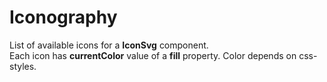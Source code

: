

<Meta title="General/Iconography" />

# Iconography

List of available icons for a <b>IconSvg</b> component.<br/>
Each icon has <b>currentColor</b> value of a <b>fill</b> property. Color depends on css-styles.

<IconGallery>
  <IconItem name="add">
    <IconSvg size="large" name="add" />
  </IconItem>
  <IconItem name="airport-signal">
    <IconSvg size="large" name="airport-signal" />
  </IconItem>
  <IconItem name="alert">
    <IconSvg size="large" name="alert" />
  </IconItem>
  <IconItem name="approved">
    <IconSvg size="large" name="approved" />
  </IconItem>
  <IconItem name="arrow-keys">
    <IconSvg size="large" name="arrow-keys" />
  </IconItem>
  <IconItem name="arrow">
    <IconSvg size="large" name="arrow" />
  </IconItem>
  <IconItem name="arrowLeftBig">
    <IconSvg size="large" name="arrowLeftBig" />
  </IconItem>
  <IconItem name="astro">
    <IconSvg size="large" name="astro" />
  </IconItem>
  <IconItem name="bell">
    <IconSvg size="large" name="bell" />
  </IconItem>
  <IconItem name="bellRed">
    <IconSvg size="large" name="bellRed" />
  </IconItem>
  <IconItem name="bin">
    <IconSvg size="large" name="bin" />
  </IconItem>
  <IconItem name="blocks">
    <IconSvg size="large" name="blocks" />
  </IconItem>
  <IconItem name="calendar">
    <IconSvg size="large" name="calendar" />
  </IconItem>
  <IconItem name="calendarMinus">
    <IconSvg size="large" name="calendarMinus" />
  </IconItem>
  <IconItem name="cameraOff">
    <IconSvg size="large" name="cameraOff" />
  </IconItem>
  <IconItem name="cameraOn">
    <IconSvg size="large" name="cameraOn" />
  </IconItem>
  <IconItem name="chart">
    <IconSvg size="large" name="chart" />
  </IconItem>
  <IconItem name="chat">
    <IconSvg size="large" name="chat" />
  </IconItem>
  <IconItem name="check-on">
    <IconSvg size="large" name="check-on" />
  </IconItem>
  <IconItem name="check">
    <IconSvg size="large" name="check" />
  </IconItem>
  <IconItem name="checkmark">
    <IconSvg size="large" name="checkmark" />
  </IconItem>
  <IconItem name="chevron">
    <IconSvg size="large" name="chevron" />
  </IconItem>
  <IconItem name="clock-two">
    <IconSvg size="large" name="clock-two" />
  </IconItem>
  <IconItem name="clock">
    <IconSvg size="large" name="clock" />
  </IconItem>
  <IconItem name="close">
    <IconSvg size="large" name="close" />
  </IconItem>
  <IconItem name="collaboration">
    <IconSvg size="large" name="collaboration" />
  </IconItem>
  <IconItem name="controls">
    <IconSvg size="large" name="controls" />
  </IconItem>
  <IconItem name="copy">
    <IconSvg size="large" name="copy" />
  </IconItem>
  <IconItem name="cube">
    <IconSvg size="large" name="cube" />
  </IconItem>
  <IconItem name="cubicles">
    <IconSvg size="large" name="cubicles" />
  </IconItem>
  <IconItem name="denied">
    <IconSvg size="large" name="denied" />
  </IconItem>
  <IconItem name="direction-arrows">
    <IconSvg size="large" name="direction-arrows" />
  </IconItem>
  <IconItem name="discord">
    <IconSvg size="large" name="discord" />
  </IconItem>
  <IconItem name="drive">
    <IconSvg size="large" name="drive" />
  </IconItem>
  <IconItem name="edit">
    <IconSvg size="large" name="edit" />
  </IconItem>
  <IconItem name="email">
    <IconSvg size="large" name="email" />
  </IconItem>
  <IconItem name="exit">
    <IconSvg size="large" name="exit" />
  </IconItem>
  <IconItem name="explore">
    <IconSvg size="large" name="explore" />
  </IconItem>
  <IconItem name="fly-portal">
    <IconSvg size="large" name="fly-portal" />
  </IconItem>
  <IconItem name="fly-to">
    <IconSvg size="large" name="fly-to" />
  </IconItem>
  <IconItem name="fly-with-me">
    <IconSvg size="large" name="fly-with-me" />
  </IconItem>
  <IconItem name="fullscreen">
    <IconSvg size="large" name="fullscreen" />
  </IconItem>
  <IconItem name="gear">
    <IconSvg size="large" name="gear" />
  </IconItem>
  <IconItem name="go">
    <IconSvg size="large" name="go" />
  </IconItem>
  <IconItem name="group">
    <IconSvg size="large" name="group" />
  </IconItem>
  <IconItem name="groupChat">
    <IconSvg size="large" name="groupChat" />
  </IconItem>
  <IconItem name="hand">
    <IconSvg size="large" name="hand" />
  </IconItem>
  <IconItem name="hierarchy">
    <IconSvg size="large" name="hierarchy" />
  </IconItem>
  <IconItem name="high-five">
    <IconSvg size="large" name="high-five" />
  </IconItem>
  <IconItem name="home">
    <IconSvg size="large" name="home" />
  </IconItem>
  <IconItem name="info">
    <IconSvg size="large" name="info" />
  </IconItem>
  <IconItem name="invite-user">
    <IconSvg size="large" name="invite-user" />
  </IconItem>
  <IconItem name="kusama">
    <IconSvg size="large" name="kusama" />
  </IconItem>
  <IconItem name="leave-left">
    <IconSvg size="large" name="leave-left" />
  </IconItem>
  <IconItem name="leave">
    <IconSvg size="large" name="leave" />
  </IconItem>
  <IconItem name="lightbulb">
    <IconSvg size="large" name="lightbulb" />
  </IconItem>
  <IconItem name="lightningDuotone">
    <IconSvg size="large" name="lightningDuotone" />
  </IconItem>
  <IconItem name="lightningOutline">
    <IconSvg size="large" name="lightningOutline" />
  </IconItem>
  <IconItem name="link">
    <IconSvg size="large" name="link" />
  </IconItem>
  <IconItem name="live">
    <IconSvg size="large" name="live" />
  </IconItem>
  <IconItem name="locate">
    <IconSvg size="large" name="locate" />
  </IconItem>
  <IconItem name="location">
    <IconSvg size="large" name="location" />
  </IconItem>
  <IconItem name="locator">
    <IconSvg size="large" name="locator" />
  </IconItem>
  <IconItem name="lock">
    <IconSvg size="large" name="lock" />
  </IconItem>
  <IconItem name="logout">
    <IconSvg size="large" name="logout" />
  </IconItem>
  <IconItem name="meeting">
    <IconSvg size="large" name="meeting" />
  </IconItem>
  <IconItem name="microphoneOff">
    <IconSvg size="large" name="microphoneOff" />
  </IconItem>
  <IconItem name="microphoneOn">
    <IconSvg size="large" name="microphoneOn" />
  </IconItem>
  <IconItem name="minimap">
    <IconSvg size="large" name="minimap" />
  </IconItem>
  <IconItem name="minimise">
    <IconSvg size="large" name="minimise" />
  </IconItem>
  <IconItem name="miro">
    <IconSvg size="large" name="miro" />
  </IconItem>
  <IconItem name="mouse-pad">
    <IconSvg size="large" name="mouse-pad" />
  </IconItem>
  <IconItem name="music">
    <IconSvg size="large" name="music" />
  </IconItem>
  <IconItem name="notes">
    <IconSvg size="large" name="notes" />
  </IconItem>
  <IconItem name="pencil">
    <IconSvg size="large" name="pencil" />
  </IconItem>
  <IconItem name="people">
    <IconSvg size="large" name="people" />
  </IconItem>
  <IconItem name="planet">
    <IconSvg size="large" name="planet" />
  </IconItem>
  <IconItem name="play-button">
    <IconSvg size="large" name="play-button" />
  </IconItem>
  <IconItem name="player-backward">
    <IconSvg size="large" name="player-backward" />
  </IconItem>
  <IconItem name="player-forward">
    <IconSvg size="large" name="player-forward" />
  </IconItem>
  <IconItem name="player-mute">
    <IconSvg size="large" name="player-mute" />
  </IconItem>
  <IconItem name="player-mute">
    <IconSvg size="large" name="player-mute" />
  </IconItem>
  <IconItem name="player-pause">
    <IconSvg size="large" name="player-pause" />
  </IconItem>
  <IconItem name="player-unmute">
    <IconSvg size="large" name="player-unmute" />
  </IconItem>
  <IconItem name="polkadotprofile">
    <IconSvg size="large" name="polkadotprofile" />
  </IconItem>
  <IconItem name="profile">
    <IconSvg size="large" name="profile" />
  </IconItem>
  <IconItem name="question">
    <IconSvg size="large" name="question" />
  </IconItem>
  <IconItem name="questions">
    <IconSvg size="large" name="questions" />
  </IconItem>
  <IconItem name="qweasd">
    <IconSvg size="large" name="qweasd" />
  </IconItem>
  <IconItem name="remove-user">
    <IconSvg size="large" name="remove-user" />
  </IconItem>
  <IconItem name="requested">
    <IconSvg size="large" name="requested" />
  </IconItem>
  <IconItem name="rocket">
    <IconSvg size="large" name="rocket" />
  </IconItem>
  <IconItem name="screenshare">
    <IconSvg size="large" name="screenshare" />
  </IconItem>
  <IconItem name="search">
    <IconSvg size="large" name="search" />
  </IconItem>
  <IconItem name="shield-open">
    <IconSvg size="large" name="shield-open" />
  </IconItem>
  <IconItem name="shieldCheck">
    <IconSvg size="large" name="shieldCheck" />
  </IconItem>
  <IconItem name="shift-button">
    <IconSvg size="large" name="shift-button" />
  </IconItem>
  <IconItem name="skybox">
    <IconSvg size="large" name="skybox" />
  </IconItem>
  <IconItem name="smiley-face">
    <IconSvg size="large" name="smiley-face" />
  </IconItem>
  <IconItem name="solar-system">
    <IconSvg size="large" name="solar-system" />
  </IconItem>
  <IconItem name="sort">
    <IconSvg size="large" name="sort" />
  </IconItem>
  <IconItem name="sortOnAsc">
    <IconSvg size="large" name="sortOnAsc" />
  </IconItem>
  <IconItem name="sortOnDesc">
    <IconSvg size="large" name="sortOnDesc" />
  </IconItem>
  <IconItem name="sound">
    <IconSvg size="large" name="sound" />
  </IconItem>
  <IconItem name="space-bar">
    <IconSvg size="large" name="space-bar" />
  </IconItem>
  <IconItem name="square-light">
    <IconSvg size="large" name="square-light" />
  </IconItem>
  <IconItem name="stage">
    <IconSvg size="large" name="stage" />
  </IconItem>
  <IconItem name="star">
    <IconSvg size="large" name="star" />
  </IconItem>
  <IconItem name="starOn">
    <IconSvg size="large" name="starOn" />
  </IconItem>
  <IconItem name="stats">
    <IconSvg size="large" name="stats" />
  </IconItem>
  <IconItem name="stop">
    <IconSvg size="large" name="stop" />
  </IconItem>
  <IconItem name="tiles">
    <IconSvg size="large" name="tiles" />
  </IconItem>
  <IconItem name="trash">
    <IconSvg size="large" name="trash" />
  </IconItem>
  <IconItem name="user-network">
    <IconSvg size="large" name="user-network" />
  </IconItem>
  <IconItem name="vector">
    <IconSvg size="large" name="vector" />
  </IconItem>
  <IconItem name="vibe">
    <IconSvg size="large" name="vibe" />
  </IconItem>
  <IconItem name="wallet">
    <IconSvg size="large" name="wallet" />
  </IconItem>
  <IconItem name="warning">
    <IconSvg size="large" name="warning" />
  </IconItem>
  <IconItem name="warning2">
    <IconSvg size="large" name="warning2" />
  </IconItem>
  <IconItem name="whitelist">
    <IconSvg size="large" name="whitelist" />
  </IconItem>
</IconGallery>
